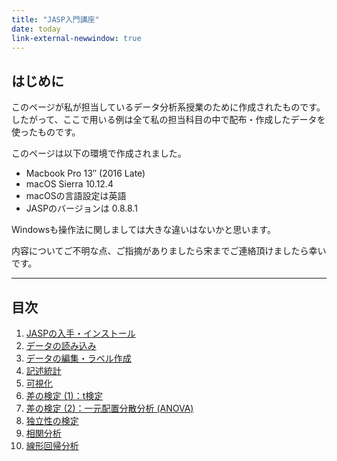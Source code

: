 ```yaml
---
title: "JASP入門講座"
date: today
link-external-newwindow: true
---
```


## はじめに

このページが私が担当しているデータ分析系授業のために作成されたものです。したがって、ここで用いる例は全て私の担当科目の中で配布・作成したデータを使ったものです。

このページは以下の環境で作成されました。

* Macbook Pro 13″ (2016 Late)
* macOS Sierra 10.12.4
* macOSの言語設定は英語
* JASPのバージョンは 0.8.8.1

Windowsも操作法に関しましては大きな違いはないかと思います。

内容についてご不明な点、ご指摘がありましたら宋までご連絡頂けましたら幸いです。

---

## 目次

1. [JASPの入手・インストール](JASP01.qmd)
2. [データの読み込み](JASP02.qmd)
3. [データの編集・ラベル作成](JASP03.qmd)
4. [記述統計](JASP04.qmd)
5. [可視化](JASP05.qmd)
6. [差の検定 (1)：t検定](JASP06.qmd)
7. [差の検定 (2)：一元配置分散分析 (ANOVA)](JASP07.qmd)
8. [独立性の検定](JASP08.qmd)
9. [相関分析](JASP09.qmd)
10. [線形回帰分析](JASP10.qmd)